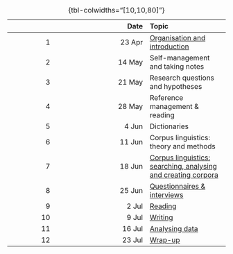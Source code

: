 |    |   Date | Topic |
|---:|-------:|:------|
|  1 | 23 Apr | [Organisation and introduction](01_organisation-introduction/01_organisation-introduction.qmd) |
|  2 | 14 May | Self-management and taking notes |
|  3 | 21 May | Research questions and hypotheses |
|  4 | 28 May | Reference management & reading |
|  5 |  4 Jun | Dictionaries |
|  6 | 11 Jun | Corpus linguistics: theory and methods |
|  7 | 18 Jun | [Corpus linguistics: searching, analysing and creating corpora](07_corpus-linguistics-2/slides.qmd) |
|  8 | 25 Jun | [Questionnaires & interviews](08_questionnaires-interview/questionnaires-interviews.qmd) |
|  9 |  2 Jul | [Reading](09_reading/09_reading.qmd) |
| 10 |  9 Jul | [Writing](10_writing/10_writing.qmd) |
| 11 | 16 Jul | [Analysing data](11_analysing-data/11_analysing-data.qmd) |
| 12 | 23 Jul | [Wrap-up](12_wrap-up/12_wrap-up.qmd) |
: {tbl-colwidths="[10,10,80]"}